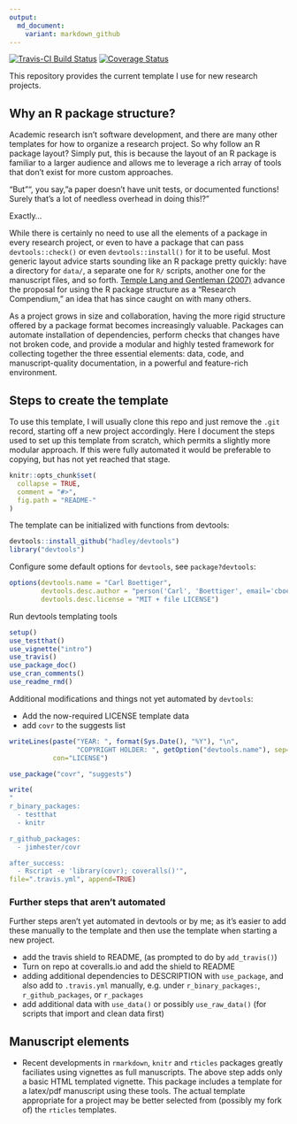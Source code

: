 ```yaml
---
output:
  md_document:
    variant: markdown_github
---
```


<!-- README.md is generated from README.Rmd. Please edit that file -->

[![Travis-CI Build Status](https://travis-ci.org/cboettig/template.svg?branch=master)](https://travis-ci.org/cboettig/template) [![Coverage Status](https://coveralls.io/repos/cboettig/template/badge.svg)](https://coveralls.io/r/cboettig/template)



This repository provides the current template I use for new research projects.  

## Why an R package structure?

Academic research isn't software development, and there are many other templates for how to organize a research project.  So why follow an R package layout?  Simply put, this is because the layout of an R package is familiar to a larger audience and allows me to leverage a rich array of tools that don't exist for more custom approaches.

"But"", you say, "a paper doesn't have unit tests, or documented functions!  Surely that's a lot of needless overhead in doing this!?"

Exactly... 

While there is certainly no need to use all the elements of a package in every research project, or even to have a package that can pass `devtools::check()` or even `devtools::install()` for it to be useful.  Most generic layout advice starts sounding like an R package pretty quickly: have a directory for `data/`, a separate one for `R/` scripts, another one for the manuscript files, and so forth.  [Temple Lang and Gentleman (2007)] advance the proposal for using the R package structure as a "Research Compendium," an idea that has since caught on with many others.

As a project grows in size and collaboration, having the more rigid structure offered by a package format becomes increasingly valuable. Packages can automate installation of dependencies, perform checks that changes have not broken code, and provide a modular and highly tested framework for collecting together the three essential elements: data, code, and manuscript-quality documentation, in a powerful and feature-rich environment.


[Temple Lang and Gentleman (2007)]: "http://doi.org/10.1198/106186007X178663"



## Steps to create the template

To use this template, I will usually clone this repo and just remove the `.git` record, starting off a new project accordingly.  Here I document the steps used to set up this template from scratch, which permits a slightly more modular approach.  If this were fully automated it would be preferable to copying, but has not yet reached that stage.


```r
knitr::opts_chunk$set(
  collapse = TRUE,
  comment = "#>",
  fig.path = "README-"
)
```

The template can be initialized with functions from devtools:

```r
devtools::install_github("hadley/devtools")
library("devtools")
```

Configure some default options for `devtools`, see `package?devtools`:

```r
options(devtools.name = "Carl Boettiger", 
        devtools.desc.author = "person('Carl', 'Boettiger', email='cboettig@gmail.com', role = c('aut', 'cre'))",
        devtools.desc.license = "MIT + file LICENSE")
```


Run devtools templating tools

```r
setup()
use_testthat()
use_vignette("intro")
use_travis()
use_package_doc()
use_cran_comments()
use_readme_rmd()
```

Additional modifications and things not yet automated by `devtools`: 

- Add the now-required LICENSE template data
- add `covr` to the suggests list


```r
writeLines(paste("YEAR: ", format(Sys.Date(), "%Y"), "\n", 
                 "COPYRIGHT HOLDER: ", getOption("devtools.name"), sep=""),
           con="LICENSE")

use_package("covr", "suggests")

write(
"
r_binary_packages:
  - testthat
  - knitr

r_github_packages:
  - jimhester/covr

after_success:
  - Rscript -e 'library(covr); coveralls()'",
file=".travis.yml", append=TRUE)
```

### Further steps that aren't automated

Further steps aren't yet automated in devtools or by me; as it's easier to add these manually to the template and then use the template when starting a new project.  


- add the travis shield to README, (as prompted to do by `add_travis()`)
- Turn on repo at coveralls.io and add the shield to README
- adding additional dependencies to DESCRIPTION with `use_package`, and also add to `.travis.yml` manually, e.g. under `r_binary_packages:`, `r_github_packages`, or `r_packages`
- add additional data with `use_data()` or possibly `use_raw_data()` (for scripts that import and clean data first)

## Manuscript elements

- Recent developments in `rmarkdown`, `knitr` and `rticles` packages greatly faciliates using vignettes as full manuscripts.  The above step adds only a basic HTML templated vignette.  This package includes a template for a latex/pdf manuscript using these tools. The actual template appropriate for a project may be better selected from (possibly my fork of) the `rticles` templates.

